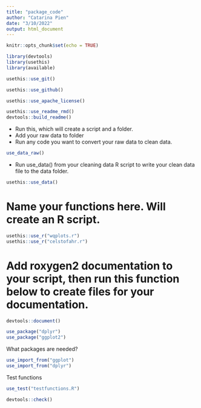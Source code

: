 ```yaml
---
title: "package_code"
author: "Catarina Pien"
date: "3/10/2022"
output: html_document
---
```


```r
knitr::opts_chunk$set(echo = TRUE)
```


```r
library(devtools)
library(usethis)
library(available)
```

```r
usethis::use_git()
```

```r
usethis::use_github()
```

```r
usethis::use_apache_license()
```

```r
usethis::use_readme_rmd()
devtools::build_readme()
```

* Run this, which will create a script and a folder. 
* Add your raw data to folder
* Run any code you want to convert your raw data to clean data. 

```r
use_data_raw()
```

* Run use_data() from your cleaning data R script to write your clean data file to the data folder. 
```r
usethis::use_data()
```

# Name your functions here. Will create an R script. 
```r
usethis::use_r("wqplots.r")
usethis::use_r("celstofahr.r")
```

# Add roxygen2 documentation to your script, then run this function below to create files for your documentation.
```r
devtools::document()
```

```r
use_package("dplyr")
use_package("ggplot2")
```

What packages are needed?
```r
use_import_from("ggplot")
use_import_from("dplyr")
```

Test functions
```r
use_test("testfunctions.R")
```
```r
devtools::check()
```

